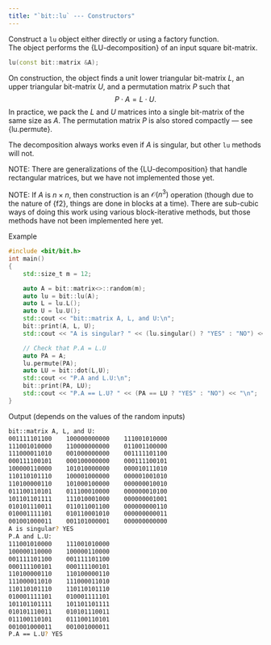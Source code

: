 ```yaml
---
title: "`bit::lu` --- Constructors"
---
```


Construct a `lu` object either directly or using a factory function. \
The object performs the {LU-decomposition} of an input square bit-matrix.

```cpp
lu(const bit::matrix &A);
```
On construction, the object finds a unit lower triangular bit-matrix $L$, an upper triangular bit-matrix $U$, and a permutation matrix $P$ such that
$$
P \cdot A = L \cdot U.
$$
In practice, we pack the $L$ and $U$ matrices into a single bit-matrix of the same size as $A$.
The permutation matrix $P$ is also stored compactly --- see {lu.permute}.

The decomposition always works even if $A$ is singular, but other `lu` methods will not.

NOTE: There are generalizations of the {LU-decomposition} that handle rectangular matrices, but we have not implemented those yet.

NOTE: If $A$ is $n \times n$, then construction is an $\mathcal{O}(n^3)$ operation (though due to the nature of {f2}, things are done in blocks at a time).
There are sub-cubic ways of doing this work using various block-iterative methods, but those methods have not been implemented here yet.

[Example]{.bt}
```cpp
#include <bit/bit.h>
int main()
{
    std::size_t m = 12;

    auto A = bit::matrix<>::random(m);
    auto lu = bit::lu(A);
    auto L = lu.L();
    auto U = lu.U();
    std::cout << "bit::matrix A, L, and U:\n";
    bit::print(A, L, U);
    std::cout << "A is singular? " << (lu.singular() ? "YES" : "NO") << "\n";

    // Check that P.A = L.U
    auto PA = A;
    lu.permute(PA);
    auto LU = bit::dot(L,U);
    std::cout << "P.A and L.U:\n";
    bit::print(PA, LU);
    std::cout << "P.A == L.U? " << (PA == LU ? "YES" : "NO") << "\n";
}
```

[Output (depends on the values of the random inputs)]{.bt}
```bash
bit::matrix A, L, and U:
001111101100    100000000000    111001010000
111001010000    110000000000    011001100000
111000011010    001000000000    001111101100
000111100101    000100000000    000111100101
100000110000    101010000000    000010111010
110110101110    100001000000    000001001010
110100000110    101000100000    000000010010
011100110101    011100010000    000000010100
101101101111    111010001000    000000001001
010101110011    011011001100    000000000110
010001111101    010110001010    000000000011
001001000011    001101000001    000000000000
A is singular? YES
P.A and L.U:
111001010000    111001010000
100000110000    100000110000
001111101100    001111101100
000111100101    000111100101
110100000110    110100000110
111000011010    111000011010
110110101110    110110101110
010001111101    010001111101
101101101111    101101101111
010101110011    010101110011
011100110101    011100110101
001001000011    001001000011
P.A == L.U? YES
```
